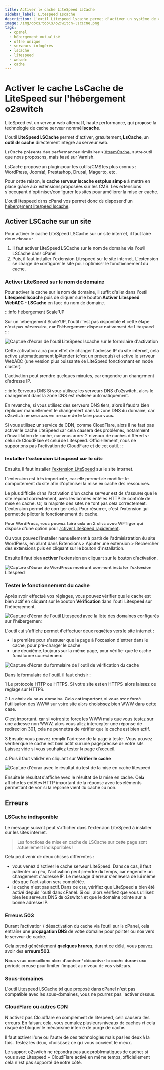 ```yaml
---
title: Activer le cache LiteSpeed LsCache
sidebar_label: Litespeed Lscache
description: L'outil Litespeed lscache permet d'activer un système de cache serveur litespeed/lscache sur un site internet hébergés. Améliore les performances.
image: /img/docs/tools/o2switch-lscache.png
tags:
  - cpanel
  - hébergement mutualisé
  - offre unique
  - serveurs infogérés
  - lscache
  - litespeed
  - webadc
  - cache
---
```


# Activer le cache LsCache de LiteSpeed sur l'hébergement o2switch

LiteSpeed est un serveur web alternatif, haute performance, qui propose la technologie de cache serveur nommé
**lscache**.

L'outil **LiteSpeed LSCache** permet d'activer, gratuitement, **LsCache**, un **outil de cache** directement intégré
au serveur web.

LsCache présente des performances similaires à [XtremCache](/cpanel/o2switch/xtremcache-varnish), autre outil que nous proposons, mais basé sur Varnish.

LsCache propose un plugin pour les outils/CMS les plus connus : WordPress, Joomla!, Prestashop, Drupal, Magento, etc.

Pour cette raison, le **cache serveur lscache est plus simple** à mettre en place grâce aux extensions proposées sur
les CMS. Les extensions s'occupant d'optimiser/configurer les sites pour améliorer la mise en cache.

L'outil litespeed dans cPanel vos permet donc de disposer d'un
[hébergement litespeed lscache](https://www.o2switch.fr/hebergement-illimite/).

<PreviewToolCard tool='o2switch-lscache' />

## Activer LSCache sur un site

Pour activer le cache LiteSpeed LSCache sur un site internet, il faut faire deux choses :
  1. Il faut activer LiteSpeed LSCache sur le nom de domaine via l'outil LSCache dans cPanel
  2. Puis, il faut installer l'extension Litespeed sur le site internet. L'extension se charge de configurer le site pour
optimiser le fonctionnement du cache.

### Activer LiteSpeed sur le nom de domaine

Pour activer le cache sur le nom de domaine, il suffit d'aller dans l'outil **Litespeed lscache** puis de cliquer sur
le bouton **Activer Litespeed WebADC - LSCache** en face du nom de domaine.

:::info Hébergement Scale'UP

Sur un hébergement Scale'UP, l'outil n'est pas disponible et cette étape n'est pas nécessaire, car l'hébergement
dispose nativement de Litespeed.
:::

<Image
    src="/img/docs/cpanel/o2switch/litespeed-lscache-activation.png"
    alt="Capture d'écran de l'outil LiteSpeed lscache sur le formulaire d'activation"
    caption="Formulaire d'activation de Litespeed lscache sur un hébergement o2switch"
    title="Activation de Litespeed lscache"/>

Cette activation aura pour effet de changer l'adresse IP du site internet, cela active automatiquement IpXtender (c'est
un prérequis) et active le serveur WebADC (une version plus puissante de LiteSpeed fonctionnant en mode cluster).

L'activation peut prendre quelques minutes, car engendre un changement d'adresse IP.

:::info Serveurs DNS
Si vous utilisez les serveurs DNS d'o2switch, alors le changement dans la zone DNS est réalisée automatiquement.

En revanche, si vous utilisez des serveurs DNS tiers, alors il faudra bien répliquer manuellement le changement dans
la zone DNS du domaine, car o2switch ne sera pas en mesure de le faire pour vous.

Si vous utilisez un service de CDN, comme CloudFlare, alors il ne faut pas activer le cache LiteSpeed car cela causera
des problèmes, notamment d'invalidation de cache, car vous aurez 2 niveaux de caches différents : celui de CloudFlare
et celui de Litespeed. Officiellement, nous ne supportons pas l'activation de CloudFlare et de cet outil.
:::


### Installer l'extension Litespeed sur le site

Ensuite, il faut installer [l'extension LiteSpeed](https://www.litespeedtech.com/products/cache-plugins) sur le site
internet.

L'extension est très importante, car elle permet de modifier le comportement du site afin d'optimiser la mise en cache
des ressources.

Le plus difficile dans l'activation d'un cache serveur est de s'assurer que le site répond correctement, avec les
bonnes entêtes HTTP de contrôle de mise en cache. Or, la majorité des sites ne font pas cela correctement. L'extension
permet de corriger cela. Pour résumer, c'est l'extension qui permet de piloter le fonctionnement du cache.

Pour WordPress, vous pouvez faire cela en 2 clics avec WPTiger qui dispose d'une option pour
[activer LiteSpeed rapidement](/cpanel/o2switch/wptiger/#cache-http).

Ou vous pouvez l'installer manuellement à partir de l'administration du site WordPress, en allant dans Extensions >
Ajouter une extension > Rechercher des extensions puis en cliquant sur le bouton d'installation.

Ensuite il faut bien **activer** l'extension en cliquant sur le bouton d'activation.


<Image
    src="/img/docs/cpanel/o2switch/litespeed-installation-wordpress.png"
    alt="Capture d'écran de WordPress montrant comment installer l'extension Litespeed"
    caption="Procédure d'installation de l'extension Litespeed sur WordPress"
    title="Installation de Litespeed lscache sur WordPress"/>

### Tester le fonctionnement du cache

Après avoir effectué vos réglages, vous pouvez vérifier que le cache est bien actif en cliquant sur le bouton
**Vérification** dans l'outil Litespeed sur l'hébergement.

<Image
    src="/img/docs/cpanel/o2switch/litespeed-verifier-cache.png"
    alt="Capture d'écran de l'outil Litespeed avec la liste des domaines configurés sur l'hébergement"
    caption="Lien vers l'outil de vérification du cache"
    title="Vérification du cache"/>

L'outil qui s'affiche permet d'effectuer deux requêtes vers le site internet :
  * la première pour s'assurer que la page à l'occasion d'entrer dans le cache, pour pré-charger le cache
  * une deuxième, toujours sur la même page, pour vérifier que le cache fonctionne correctement

<Image
    src="/img/docs/cpanel/o2switch/litespeed-outil-verification.png"
    alt="Capture d'écran du formulaire de l'outil de vérification du cache"
    caption="Outils pour vérifier que le cache est bien actif sur le site internet"
    title="On s'assure que le cache fonctionne correctement"/>


Dans le formulaire de l'outil, il faut choisir :

<span className="badge badge--danger">1</span> Le protocole HTTP ou HTTPS. Si votre site est en HTTPS, alors laissez ce
réglage sur HTTPS.

<span className="badge badge--danger">2</span> Le choix du sous-domaine. Cela est important, si vous avez forcé
l'utilisation des WWW sur votre site alors choisissez bien WWW dans cette case.

C'est important, car si votre site force les WWW mais que vous testez sur une adresse non WWW, alors vous allez
intercepter une réponse de redirection 301, cela ne permettra de vérifier que le cache est bien actif.

<span className="badge badge--danger">3</span> Ensuite vous pouvez remplir l'adresse de la page à tester. Vous pouvez
vérifier que le cache est bien actif sur une page précise de votre site. Laissez vide si vous souhaitez tester la page
d'accueil.

<span className="badge badge--danger">4</span> Puis il faut valider en cliquant sur **Vérifier le cache**

<Image
    src="/img/docs/cpanel/o2switch/litespeed-resultat-verification-cache.png"
    alt="Capture d'écran avec le résultat du test de la mise en cache litespeed"
    caption="Le résultat de l'outil de vérification de la mise en cache"
    title="Résultat de la mise en cache"/>

Ensuite le résultat s'affiche avec le résultat de la mise en cache. Cela affiche les entêtes HTTP important de la
réponse avec les éléments permettant de voir si la réponse vient du cache ou non.





## Erreurs

### LSCache indisponible

Le message suivant peut s'afficher dans l'extension LiteSpeed à installer sur les sites internet.

> Les fonctions de mise en cache de LSCache sur cette page sont actuellement indisponibles !

Cela peut venir de deux choses différentes :
  * vous venez d'activer le cache serveur LiteSpeed. Dans ce cas, il faut patienter un peu, l'activation peut prendre du
temps, car engendre un changement d'adresse IP. Le message d'erreur s'enlevera de lui même dés que l'activation sera
complétée.
  * le cache n'est pas actif. Dans ce cas, vérifiez que LiteSpeed a bien été activé depuis l'outil dans cPanel. Si oui,
alors vérifiez que vous utilisez bien les serveurs DNS de o2switch et que le domaine pointe sur la bonne adresse IP.

### Erreurs 503

Durant l'activation / désactivation du cache via l'outil sur le cPanel, cela entraîne une **propagation DNS** de votre
domaine pour pointer ou non vers le serveur de cache.

Cela prend généralement **quelques heures**, durant ce délai, vous pouvez avoir des **erreurs 503.**

Nous vous conseillons alors d'activer / désactiver le cache durant une période creuse pour limiter l'impact au niveau
de vos visiteurs.

### Sous-domaines

L'outil Litespeed LSCache tel que proposé dans cPanel n'est pas compatible avec les sous-domaines, vous ne pourrez pas
l'activer dessus.

### CloudFlare ou autres CDN

N'activez pas Cloudflare en complément de litespeed, cela causera des erreurs. En faisant cela, vous cumulez
plusieurs niveaux de caches et cela risque de bloquer le mécanisme interne de purge de cache.

 Il faut activer l'une ou l'autre de ces technologies mais pas les deux à la fois. Testez les deux, choisissez ce qui
 vous convient le mieux.

Le support o2switch ne répondra pas aux problématiques de caches si vous avez Litespeed + CloudFlare activé en même
temps, officiellement cela n'est pas supporté de notre côté.